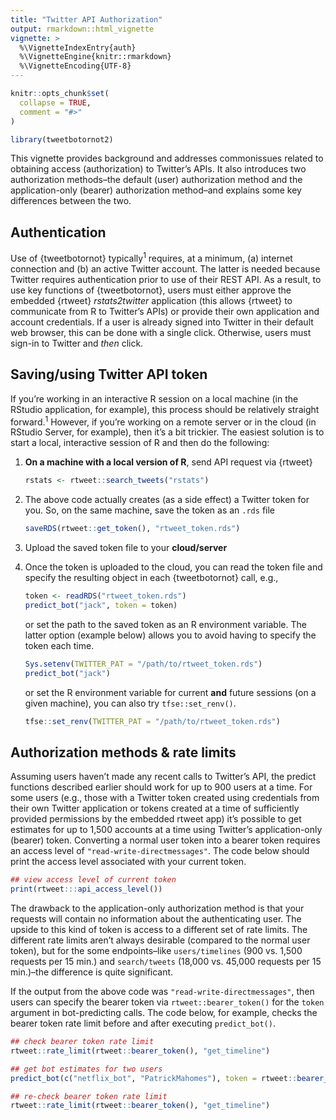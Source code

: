 ```yaml
---
title: "Twitter API Authorization"
output: rmarkdown::html_vignette
vignette: >
  %\VignetteIndexEntry{auth}
  %\VignetteEngine{knitr::rmarkdown}
  %\VignetteEncoding{UTF-8}
---
```


```r
knitr::opts_chunk$set(
  collapse = TRUE,
  comment = "#>"
)
```

```r
library(tweetbotornot2)
```

This vignette provides background and addresses commonissues related to 
obtaining access (authorization) to Twitter's APIs. It also introduces two
authorization methods–the default (user) authorization method and the
application-only (bearer) authorization method–and explains some key differences
between the two.

## Authentication

Use of {tweetbotornot} typically<sup>1</sup> requires, at a minimum, (a) internet 
connection and (b) an active Twitter account. The latter is needed because 
Twitter requires authentication prior to use of their REST API. As a result, to
use key functions of {tweetbotornot}, users must either approve the embedded 
{rtweet} *rstats2twitter* application (this allows {rtweet} to communicate from 
R to Twitter's APIs) or provide their own application and account credentials. 
If a user is already signed into Twitter in their default web browser, this can
be done with a single click. Otherwise, users must sign-in to Twitter and 
*then* click.

## Saving/using Twitter API token

If you're working in an interactive R session on a local machine (in the RStudio 
application, for example), this process should be relatively straight forward.<sup>1</sup>
However, if you're working on a remote server or in the cloud (in RStudio Server,
for example), then it's a bit trickier. The easiest solution is to start a local, 
interactive session of R and then do the following:

1. **On a machine with a local version of R**, send API request via {rtweet}
   ```r
   rstats <- rtweet::search_tweets("rstats")
   ```
1. The above code actually creates (as a side effect) a Twitter token for you. So, on the same machine, save the token as an `.rds` file
   ```r
   saveRDS(rtweet::get_token(), "rtweet_token.rds")
   ```
1. Upload the saved token file to your **cloud/server**
1. Once the token is uploaded to the cloud, you can read the token file and 
specify the resulting object in each {tweetbotornot} call, e.g.,
   ```r
   token <- readRDS("rtweet_token.rds")
   predict_bot("jack", token = token)
   ```
   or set the path to the saved token as an R environment variable. The latter 
   option (example below) allows you to avoid having to specify the token each time.
   ```r
   Sys.setenv(TWITTER_PAT = "/path/to/rtweet_token.rds")
   predict_bot("jack")
   ```
   or set the R environment variable for current **and** future sessions (on a
   given machine), you can also try `tfse::set_renv()`.
   ```r
   tfse::set_renv(TWITTER_PAT = "/path/to/rtweet_token.rds")
   ```

## Authorization methods & rate limits

Assuming users haven't made any recent calls to Twitter's API, the predict functions
described earlier should work for up to 900 users at a time. For some users (e.g., those with a Twitter 
token created using credentials from their own Twitter application or tokens 
created at a time of sufficiently provided permissions by the embedded rtweet app)
it's possible to get estimates for up to 1,500 accounts at a time using Twitter's
application-only (bearer) token. Converting a normal user token into a bearer 
token requires an access level of `"read-write-directmessages"`. The code below 
should print the access level associated with your current token.

```r
## view access level of current token
print(rtweet:::api_access_level())
```

The drawback to the application-only authorization method is that your requests
will contain no information about the authenticating user. The upside to this
kind of token is access to a different set of rate limits. The different rate 
limits aren't always desirable (compared to the normal user token), but for the
some endpoints–like `users/timelines` (900 vs. 1,500 requests per 15 min.) and
`search/tweets` (18,000 vs. 45,000 requests per 15 min.)–the difference is quite 
significant.

If the output from the above code was `"read-write-directmessages"`, then users
can specify the bearer token via `rtweet::bearer_token()` for the `token` argument
in bot-predicting calls. The code below, for example, checks the bearer token rate
limit before and after executing `predict_bot()`.

```r
## check bearer token rate limit
rtweet::rate_limit(rtweet::bearer_token(), "get_timeline")

## get bot estimates for two users
predict_bot(c("netflix_bot", "PatrickMahomes"), token = rtweet::bearer_token())

## re-check bearer token rate limit
rtweet::rate_limit(rtweet::bearer_token(), "get_timeline")
```
